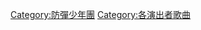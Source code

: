 {{Category explanation|'''[[防彈少年團|防彈少年團]]'''的歌曲}}{{Cat see also|防彈少年團音樂專輯}}

[[Category:防彈少年團|Category:防彈少年團]]
[[Category:各演出者歌曲|Category:各演出者歌曲]]
